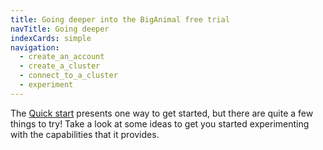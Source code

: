 ```yaml
---
title: Going deeper into the BigAnimal free trial
navTitle: Going deeper
indexCards: simple
navigation:
  - create_an_account
  - create_a_cluster
  - connect_to_a_cluster
  - experiment
---
```


The [Quick start](../quickstart) presents one way to get started, but there are quite a few things to try! Take a look at some ideas to get you started experimenting with the capabilities that it provides.
